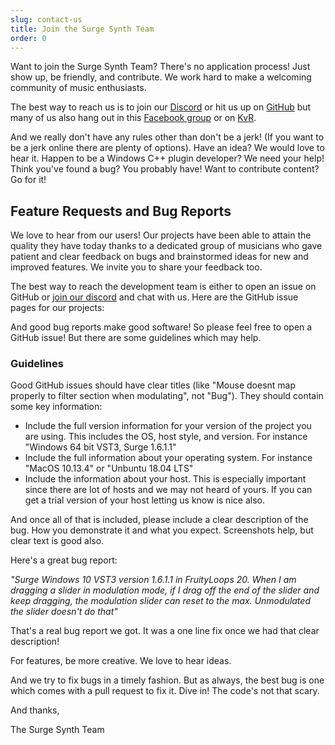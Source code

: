 ```yaml
---
slug: contact-us
title: Join the Surge Synth Team
order: 0
---
```



Want to join the Surge Synth Team? There's no application process! Just show up, be
friendly, and contribute. We work hard to make a welcoming community of music
enthusiasts.

The best way to reach us is to join our [Discord](https://discord.gg/aFQDdMV) or hit us up
on [GitHub](https://github.com/surge-synthesizer) but many of us also hang out in this
[Facebook group](https://www.facebook.com/groups/surgesynth/) or on
[KvR](https://www.kvraudio.com/forum/viewtopic.php?f=1&t=511922).

And we really don't have any rules other than don't be a jerk! (If you want to be a
jerk online there are plenty of options). Have an idea? We would love to hear it.
Happen to be a Windows C++ plugin developer? We need your help! Think you've
found a bug? You probably have! Want to contribute content? Go for it!

## Feature Requests and Bug Reports

We love to hear from our users! Our projects have been able to attain the quality they have today
thanks to a dedicated group of musicians who gave patient and clear feedback on bugs and brainstormed
ideas for new and improved features. We invite you to share your feedback too.

The best way to reach the development team is either to open an issue on GitHub or
[join our discord](https://discord.gg/aFQDdMV) and chat with us. Here are the GitHub issue pages for our projects:

<IssueTrackers />

And good bug reports make good software! So please feel free to open a GitHub issue! But there are some guidelines
which may help.

### Guidelines

Good GitHub issues should have clear titles (like "Mouse doesnt map properly to filter section when modulating",
not "Bug"). They should contain some key information:

-   Include the full version information for your version of the project you are using. This includes the OS,
    host style, and version. For instance "Windows 64 bit VST3, Surge 1.6.1.1"
-   Include the full information about your operating system. For instance "MacOS 10.13.4" or "Unbuntu 18.04 LTS"
-   Include the information about your host. This is especially important since there are lot of hosts and we may not
    heard of yours. If you can get a trial version of your host letting us know is nice also.

And once all of that is included, please include a clear description of the bug. How you demonstrate it and what
you expect. Screenshots help, but clear text is good also.

Here's a great bug report:

_"Surge Windows 10 VST3 version 1.6.1.1 in FruityLoops 20. When I am dragging a slider in modulation mode, if I drag
off the end of the slider and keep dragging, the modulation slider can reset to the max. Unmodulated the slider
doesn't do that"_

That's a real bug report we got. It was a one line fix once we had that clear description!

For features, be more creative. We love to hear ideas.

And we try to fix bugs in a timely fashion. But as always, the best bug is one which comes with a pull request to
fix it. Dive in! The code's not that scary.

And thanks,

The Surge Synth Team
